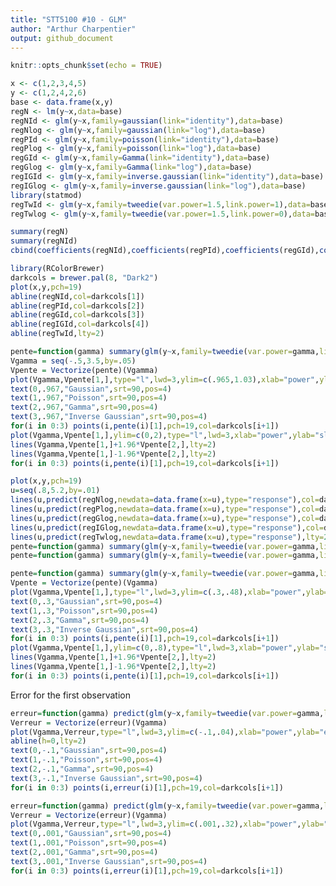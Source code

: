 ```yaml
---
title: "STT5100 #10 - GLM"
author: "Arthur Charpentier"
output: github_document
---
```


```r
knitr::opts_chunk$set(echo = TRUE)
```

```r
x <- c(1,2,3,4,5)
y <- c(1,2,4,2,6)
base <- data.frame(x,y)
regN <- lm(y~x,data=base)
regNId <- glm(y~x,family=gaussian(link="identity"),data=base)
regNlog <- glm(y~x,family=gaussian(link="log"),data=base)
regPId <- glm(y~x,family=poisson(link="identity"),data=base)
regPlog <- glm(y~x,family=poisson(link="log"),data=base)
regGId <- glm(y~x,family=Gamma(link="identity"),data=base)
regGlog <- glm(y~x,family=Gamma(link="log"),data=base)
regIGId <- glm(y~x,family=inverse.gaussian(link="identity"),data=base)
regIGlog <- glm(y~x,family=inverse.gaussian(link="log"),data=base)
library(statmod)
regTwId <- glm(y~x,family=tweedie(var.power=1.5,link.power=1),data=base)
regTwlog <- glm(y~x,family=tweedie(var.power=1.5,link.power=0),data=base)
```

```r
summary(regN)
summary(regNId)
cbind(coefficients(regNId),coefficients(regPId),coefficients(regGId),coefficients(regIGId),coefficients(regTwId))

library(RColorBrewer)
darkcols = brewer.pal(8, "Dark2")
plot(x,y,pch=19)
abline(regNId,col=darkcols[1])
abline(regPId,col=darkcols[2])
abline(regGId,col=darkcols[3])
abline(regIGId,col=darkcols[4])
abline(regTwId,lty=2)

pente=function(gamma) summary(glm(y~x,family=tweedie(var.power=gamma,link.power=1),data=base))$coefficients[2,1:2]
Vgamma = seq(-.5,3.5,by=.05)
Vpente = Vectorize(pente)(Vgamma)
plot(Vgamma,Vpente[1,],type="l",lwd=3,ylim=c(.965,1.03),xlab="power",ylab="slope")
text(0,.967,"Gaussian",srt=90,pos=4)
text(1,.967,"Poisson",srt=90,pos=4)
text(2,.967,"Gamma",srt=90,pos=4)
text(3,.967,"Inverse Gaussian",srt=90,pos=4)
for(i in 0:3) points(i,pente(i)[1],pch=19,col=darkcols[i+1])
plot(Vgamma,Vpente[1,],ylim=c(0,2),type="l",lwd=3,xlab="power",ylab="slope")
lines(Vgamma,Vpente[1,]+1.96*Vpente[2,],lty=2)
lines(Vgamma,Vpente[1,]-1.96*Vpente[2,],lty=2)
for(i in 0:3) points(i,pente(i)[1],pch=19,col=darkcols[i+1])
```

```r
plot(x,y,pch=19)
u=seq(.8,5.2,by=.01)
lines(u,predict(regNlog,newdata=data.frame(x=u),type="response"),col=darkcols[1])
lines(u,predict(regPlog,newdata=data.frame(x=u),type="response"),col=darkcols[2])
lines(u,predict(regGlog,newdata=data.frame(x=u),type="response"),col=darkcols[3])
lines(u,predict(regIGlog,newdata=data.frame(x=u),type="response"),col=darkcols[4])
lines(u,predict(regTwlog,newdata=data.frame(x=u),type="response"),lty=2)
pente=function(gamma) summary(glm(y~x,family=tweedie(var.power=gamma,link.power=1),data=base))$coefficients[2,1:2]
pente=function(gamma) summary(glm(y~x,family=tweedie(var.power=gamma,link.power=1),data=base))$coefficients[2,1:2]

pente=function(gamma) summary(glm(y~x,family=tweedie(var.power=gamma,link.power=0),data=base))$coefficients[2,1:2]
Vpente = Vectorize(pente)(Vgamma)
plot(Vgamma,Vpente[1,],type="l",lwd=3,ylim=c(.3,.48),xlab="power",ylab="slope")
text(0,.3,"Gaussian",srt=90,pos=4)
text(1,.3,"Poisson",srt=90,pos=4)
text(2,.3,"Gamma",srt=90,pos=4)
text(3,.3,"Inverse Gaussian",srt=90,pos=4)
for(i in 0:3) points(i,pente(i)[1],pch=19,col=darkcols[i+1])
plot(Vgamma,Vpente[1,],ylim=c(0,.8),type="l",lwd=3,xlab="power",ylab="slope")
lines(Vgamma,Vpente[1,]+1.96*Vpente[2,],lty=2)
lines(Vgamma,Vpente[1,]-1.96*Vpente[2,],lty=2)
for(i in 0:3) points(i,pente(i)[1],pch=19,col=darkcols[i+1])
```

Error for the first observation

```r
erreur=function(gamma) predict(glm(y~x,family=tweedie(var.power=gamma,link.power=1),data=base),newdata=data.frame(x=1),type="response")-y[x==1] 
Verreur = Vectorize(erreur)(Vgamma)
plot(Vgamma,Verreur,type="l",lwd=3,ylim=c(-.1,.04),xlab="power",ylab="error")
abline(h=0,lty=2)
text(0,-.1,"Gaussian",srt=90,pos=4)
text(1,-.1,"Poisson",srt=90,pos=4)
text(2,-.1,"Gamma",srt=90,pos=4)
text(3,-.1,"Inverse Gaussian",srt=90,pos=4)
for(i in 0:3) points(i,erreur(i)[1],pch=19,col=darkcols[i+1])

erreur=function(gamma) predict(glm(y~x,family=tweedie(var.power=gamma,link.power=0),data=base),newdata=data.frame(x=1),type="response")-y[x==1] 
Verreur = Vectorize(erreur)(Vgamma)
plot(Vgamma,Verreur,type="l",lwd=3,ylim=c(.001,.32),xlab="power",ylab="error")
text(0,.001,"Gaussian",srt=90,pos=4)
text(1,.001,"Poisson",srt=90,pos=4)
text(2,.001,"Gamma",srt=90,pos=4)
text(3,.001,"Inverse Gaussian",srt=90,pos=4)
for(i in 0:3) points(i,erreur(i)[1],pch=19,col=darkcols[i+1])
```

